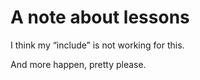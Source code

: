# A note about lessons

I think my "include" is not working for this.

And more happen, pretty please.
